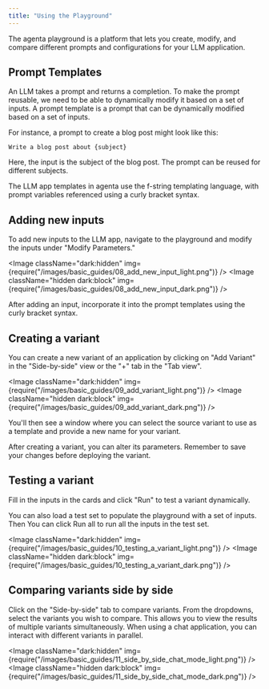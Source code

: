 ```yaml
---
title: "Using the Playground"
---
```



The agenta playground is a platform that lets you create, modify, and compare different prompts and configurations for your LLM application.

## Prompt Templates

An LLM takes a prompt and returns a completion. To make the prompt reusable, we need to be able to dynamically modify it based on a set of inputs. A prompt template is a prompt that can be dynamically modified based on a set of inputs.

For instance, a prompt to create a blog post might look like this:

```
Write a blog post about {subject}
```

Here, the input is the subject of the blog post. The prompt can be reused for different subjects.

The LLM app templates in agenta use the f-string templating language, with prompt variables referenced using a curly bracket syntax.

## Adding new inputs

To add new inputs to the LLM app, navigate to the playground and modify the inputs under "Modify Parameters."

<Image
  className="dark:hidden"
  img={require("/images/basic_guides/08_add_new_input_light.png")}
/>
<Image
  className="hidden dark:block"
  img={require("/images/basic_guides/08_add_new_input_dark.png")}
/>

After adding an input, incorporate it into the prompt templates using the curly bracket syntax.

## Creating a variant

You can create a new variant of an application by clicking on "Add Variant" in the "Side-by-side" view or the "+" tab in the "Tab view".

<Image
  className="dark:hidden"
  img={require("/images/basic_guides/09_add_variant_light.png")}
/>
<Image
  className="hidden dark:block"
  img={require("/images/basic_guides/09_add_variant_dark.png")}
/>

You'll then see a window where you can select the source variant to use as a template and provide a new name for your variant.

After creating a variant, you can alter its parameters. Remember to save your changes before deploying the variant.

## Testing a variant

Fill in the inputs in the cards and click "Run" to test a variant dynamically.

You can also load a test set to populate the playground with a set of inputs. Then You can click Run all to run all the inputs in the test set.

<Image
  className="dark:hidden"
  img={require("/images/basic_guides/10_testing_a_variant_light.png")}
/>
<Image
  className="hidden dark:block"
  img={require("/images/basic_guides/10_testing_a_variant_dark.png")}
/>

## Comparing variants side by side

Click on the "Side-by-side" tab to compare variants. From the dropdowns, select the variants you wish to compare. This allows you to view the results of multiple variants simultaneously. When using a chat application, you can interact with different variants in parallel.

<Image
  className="dark:hidden"
  img={require("/images/basic_guides/11_side_by_side_chat_mode_light.png")}
/>
<Image
  className="hidden dark:block"
  img={require("/images/basic_guides/11_side_by_side_chat_mode_dark.png")}
/>
